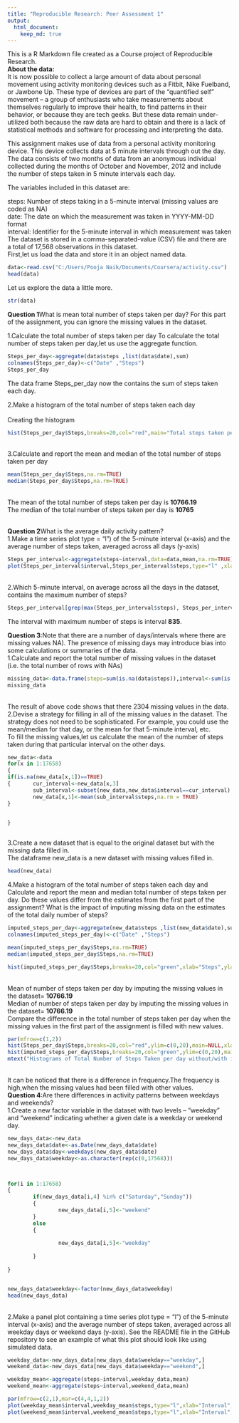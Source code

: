 ```yaml
---
title: "Reproducible Research: Peer Assessment 1"
output: 
  html_document:
    keep_md: true
---
```


This is a R Markdown file created as a Course project of Reproducible Research.  
**About the data:** <br>  It is now possible to collect a large amount of data about personal movement using activity monitoring devices such as a Fitbit, Nike Fuelband, or Jawbone Up. These type of devices are part of the “quantified self” movement – a group of enthusiasts who take measurements about themselves regularly to improve their health, to find patterns in their behavior, or because they are tech geeks. But these data remain under-utilized both because the raw data are hard to obtain and there is a lack of statistical methods and software for processing and interpreting the data.

This assignment makes use of data from a personal activity monitoring device. This device collects data at 5 minute intervals through out the day. The data consists of two months of data from an anonymous individual collected during the months of October and November, 2012 and include the number of steps taken in 5 minute intervals each day.

The variables included in this dataset are:

steps: Number of steps taking in a 5-minute interval (missing values are coded as NA)  
date: The date on which the measurement was taken in YYYY-MM-DD format  
interval: Identifier for the 5-minute interval in which measurement was taken  
The dataset is stored in a comma-separated-value (CSV) file and there are a total of 17,568 observations in this dataset.  
First,let us load the data and store it in an object named data.

```r
data<-read.csv("C:/Users/Pooja Naik/Documents/Coursera/activity.csv")
head(data)
```

Let us explore the data a little more.
```r
str(data)
```
**Question 1**What is mean total number of steps taken per day?
For this part of the assignment, you can ignore the missing values in the dataset.

1.Calculate the total number of steps taken per day
To calculate the total number of steps taken per day,let us use the aggregate function.
```r
Steps_per_day<-aggregate(data$steps ,list(data$date),sum)
colnames(Steps_per_day)<-c("Date" ,"Steps")
Steps_per_day
```
The data frame Steps_per_day now the contains the sum of steps taken each day.

2.Make a histogram of the total number of steps taken each day  
<br>Creating the histogram
```r
hist(Steps_per_day$Steps,breaks=20,col="red",main="Total steps taken per day",xlab="Steps",ylab="Frequency")  
```
<br>3.Calculate and report the mean and median of the total number of steps taken per day
```r
mean(Steps_per_day$Steps,na.rm=TRUE)
median(Steps_per_day$Steps,na.rm=TRUE)

```
<br>The mean of the total number of steps taken per day is **10766.19**
<br>The median of the total number of steps taken per day is **10765**

<br>**Question 2**What is the average daily activity pattern?
<br>1.Make a time series plot type = "l") of the 5-minute interval (x-axis) and the average number of steps taken, averaged across all days (y-axis)

```r
Steps_per_interval<-aggregate(steps~interval,data=data,mean,na.rm=TRUE)
plot(Steps_per_interval$interval,Steps_per_interval$steps,type="l" ,xlab="Interval",ylab="No.of steps",col="blue",main="Time Series plot of average steps taken per interval")
```
<br>2.Which 5-minute interval, on average across all the days in the dataset, contains the maximum number of steps?
```r
Steps_per_interval[grep(max(Steps_per_interval$steps), Steps_per_interval$steps),]
```
The interval with maximum number of steps is interval **835**.
<br>

**Question 3**:Note that there are a number of days/intervals where there are missing values NA). The presence of missing days may introduce bias into some calculations or summaries of the data.
<br>
1.Calculate and report the total number of missing values in the dataset (i.e. the total number of rows with NAs)
```r
missing_data<-data.frame(steps=sum(is.na(data$steps)),interval<-sum(is.na(data$interval)),date<-sum(is.na(data$date)))
missing_data
```
<br>The result of above code shows that there 2304 missing values in the data.
2.Devise a strategy for filling in all of the missing values in the dataset. The strategy does not need to be sophisticated. For example, you could use the mean/median for that day, or the mean for that 5-minute interval, etc.
<br>To fill the missing values,let us calculate the mean of the number of steps taken during that particular interval on the other days.
```r
new_data<-data
for(x in 1:17658)
{
if(is.na(new_data[x,1])==TRUE) 
{       cur_interval<-new_data[x,3]
        sub_interval<-subset(new_data,new_data$interval==cur_interval)
        new_data[x,1]<-mean(sub_interval$steps,na.rm = TRUE)
}
      

}



```
3.Create a new dataset that is equal to the original dataset but with the missing data filled in.
<br>The dataframe new_data is a new dataset with missing values filled in.
```r
head(new_data)
```


4.Make a histogram of the total number of steps taken each day and Calculate and report the mean and median total number of steps taken per day. Do these values differ from the estimates from the first part of the assignment? What is the impact of imputing missing data on the estimates of the total daily number of steps?
```r
imputed_steps_per_day<-aggregate(new_data$steps ,list(new_data$date),sum)
colnames(imputed_steps_per_day)<-c("Date" ,"Steps")

mean(imputed_steps_per_day$Steps,na.rm=TRUE)
median(imputed_steps_per_day$Steps,na.rm=TRUE)

hist(imputed_steps_per_day$Steps,breaks=20,col="green",xlab="Steps",ylab="Frequency",main="Total number of steps taken per day")
```
<br>Mean of number of steps taken per day by imputing the missing values in the dataset= **10766.19**
<br>Median of number of steps taken per day by imputing the missing values in the dataset= **10766.19**
<br>Compare the difference in the total number of steps taken per day when the missing values in the first part of the assignment is filled with new values.
```r

par(mfrow=c(1,2))
hist(Steps_per_day$Steps,breaks=20,col="red",ylim=c(0,20),main=NULL,xlab="Steps",ylab="Frequency")
hist(imputed_steps_per_day$Steps,breaks=20,col="green",ylim=c(0,20),main=NULL,xlab="Steps",ylab="Frequency")
mtext("Histograms of Total Number of Steps Taken per day without/with imputed values",adj=0.9,font=2)

```

<br>It can be noticed that there is a difference in frequency.The frequency is high,when the missing values had been filled with other values.
<br>**Question 4**:Are there differences in activity patterns between weekdays and weekends?
<br>
1.Create a new factor variable in the dataset with two levels – “weekday” and “weekend” indicating whether a given date is a weekday or weekend day.
```r
new_days_data<-new_data
new_days_data$date<-as.Date(new_days_data$date)
new_days_data$day<-weekdays(new_days_data$date)
new_days_data$weekday<-as.character(rep(c(0,17568)))



for(i in 1:17658)
{
        if(new_days_data[i,4] %in% c("Saturday","Sunday"))
        {
                new_days_data[i,5]<-"weekend"
        }
        else
        {
                
                new_days_data[i,5]<-"weekday"
                
        }
        
}


new_days_data$weekday<-factor(new_days_data$weekday)
head(new_days_data)
```
<br>2.Make a panel plot containing a time series plot type = "l") of the 5-minute interval (x-axis) and the average number of steps taken, averaged across all weekday days or weekend days (y-axis). See the README file in the GitHub repository to see an example of what this plot should look like using simulated data.
```r
weekday_data<-new_days_data[new_days_data$weekday=="weekday",]
weekend_data<-new_days_data[new_days_data$weekday=="weekend",]

weekday_mean<-aggregate(steps~interval,weekday_data,mean)
weekend_mean<-aggregate(steps~interval,weekend_data,mean)

par(mfrow=c(2,1),mar=c(4,4,1,2))
plot(weekday_mean$interval,weekday_mean$steps,type="l",xlab="Interval",ylab="Steps",main="Time series plot of average steps taken per day during weekdays")
plot(weekend_mean$interval,weekend_mean$steps,type="l",xlab="Interval",ylab="Steps",main="Time series plot of average steps taken per day during weekends")

```


